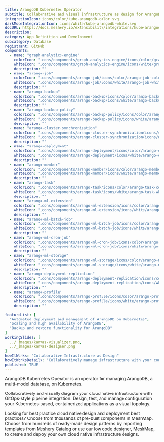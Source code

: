 ```yaml
---
title: ArangoDB Kubernetes Operator
subtitle: Collaborative and visual infrastructure as design for ArangoDB Kubernetes Operator
integrationIcon: icons/color/kube-arangodb-color.svg
darkModeIntegrationIcon: icons/white/kube-arangodb-white.svg
docURL: https://docs.meshery.io/extensibility/integrations/kube-arangodb
description: 
category: App Definition and Development
subcategory: Database
registrant: GitHub
components:
  - name: "graph-analytics-engine"
    colorIcon: "icons/components/graph-analytics-engine/icons/color/graph-analytics-engine-color.svg"
    whiteIcon: "icons/components/graph-analytics-engine/icons/white/graph-analytics-engine-white.svg"
    description: ""
  - name: "arango-job"
    colorIcon: "icons/components/arango-job/icons/color/arango-job-color.svg"
    whiteIcon: "icons/components/arango-job/icons/white/arango-job-white.svg"
    description: ""
  - name: "arango-backup"
    colorIcon: "icons/components/arango-backup/icons/color/arango-backup-color.svg"
    whiteIcon: "icons/components/arango-backup/icons/white/arango-backup-white.svg"
    description: ""
  - name: "arango-backup-policy"
    colorIcon: "icons/components/arango-backup-policy/icons/color/arango-backup-policy-color.svg"
    whiteIcon: "icons/components/arango-backup-policy/icons/white/arango-backup-policy-white.svg"
    description: ""
  - name: "arango-cluster-synchronization"
    colorIcon: "icons/components/arango-cluster-synchronization/icons/color/arango-cluster-synchronization-color.svg"
    whiteIcon: "icons/components/arango-cluster-synchronization/icons/white/arango-cluster-synchronization-white.svg"
    description: ""
  - name: "arango-deployment"
    colorIcon: "icons/components/arango-deployment/icons/color/arango-deployment-color.svg"
    whiteIcon: "icons/components/arango-deployment/icons/white/arango-deployment-white.svg"
    description: ""
  - name: "arango-member"
    colorIcon: "icons/components/arango-member/icons/color/arango-member-color.svg"
    whiteIcon: "icons/components/arango-member/icons/white/arango-member-white.svg"
    description: ""
  - name: "arango-task"
    colorIcon: "icons/components/arango-task/icons/color/arango-task-color.svg"
    whiteIcon: "icons/components/arango-task/icons/white/arango-task-white.svg"
    description: ""
  - name: "arango-ml-extension"
    colorIcon: "icons/components/arango-ml-extension/icons/color/arango-ml-extension-color.svg"
    whiteIcon: "icons/components/arango-ml-extension/icons/white/arango-ml-extension-white.svg"
    description: ""
  - name: "arango-ml-batch-job"
    colorIcon: "icons/components/arango-ml-batch-job/icons/color/arango-ml-batch-job-color.svg"
    whiteIcon: "icons/components/arango-ml-batch-job/icons/white/arango-ml-batch-job-white.svg"
    description: ""
  - name: "arango-ml-cron-job"
    colorIcon: "icons/components/arango-ml-cron-job/icons/color/arango-ml-cron-job-color.svg"
    whiteIcon: "icons/components/arango-ml-cron-job/icons/white/arango-ml-cron-job-white.svg"
    description: ""
  - name: "arango-ml-storage"
    colorIcon: "icons/components/arango-ml-storage/icons/color/arango-ml-storage-color.svg"
    whiteIcon: "icons/components/arango-ml-storage/icons/white/arango-ml-storage-white.svg"
    description: ""
  - name: "arango-deployment-replication"
    colorIcon: "icons/components/arango-deployment-replication/icons/color/arango-deployment-replication-color.svg"
    whiteIcon: "icons/components/arango-deployment-replication/icons/white/arango-deployment-replication-white.svg"
    description: ""
  - name: "arango-profile"
    colorIcon: "icons/components/arango-profile/icons/color/arango-profile-color.svg"
    whiteIcon: "icons/components/arango-profile/icons/white/arango-profile-white.svg"
    description: ""

featureList: [
  "Automated deployment and management of ArangoDB on Kubernetes",
  "Scaling and high availability of ArangoDB",
  "Backup and restore functionality for ArangoDB"
]
workingSlides: [
  ../_images/kanvas-visualizer.png,
  ../_images/kanvas-designer.png
]
howItWorks: "Collaborative Infrastructure as Design"
howItWorksDetails: "Collaboratively manage infrastructure with your coworkers synchronously sharing the same designs."
published: TRUE
---
```

<p>
ArangoDB Kubernetes Operator is an operator for managing ArangoDB, a multi-model database, on Kubernetes.
</p>
<p>
    Collaboratively and visually diagram your cloud native infrastructure with GitOps-style pipeline integration. Design, test, and manage configuration your Kubernetes-based, containerized applications as a visual topology.
</p>
<p>
    Looking for best practice cloud native design and deployment best practices? Choose from thousands of pre-built components in MeshMap. Choose from hundreds of ready-made design patterns by importing templates from Meshery Catalog or use our low code designer, MeshMap, to create and deploy your own cloud native infrastructure designs.
</p>
